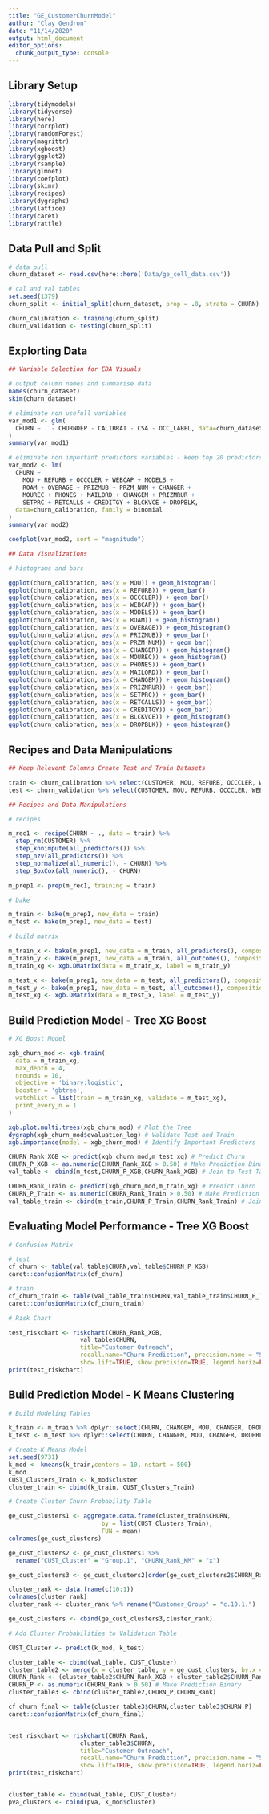```yaml
---
title: "GE_CustomerChurnModel"
author: "Clay Gendron"
date: "11/14/2020"
output: html_document
editor_options: 
  chunk_output_type: console
---
```


## Library Setup
  
```r
library(tidymodels)
library(tidyverse)
library(here)
library(corrplot)
library(randomForest)
library(magrittr)
library(xgboost)
library(ggplot2)
library(rsample)
library(glmnet)
library(coefplot)
library(skimr)
library(recipes)
library(dygraphs)
library(lattice)
library(caret)
library(rattle)
```

## Data Pull and Split

```r

# data pull
churn_dataset <- read.csv(here::here('Data/ge_cell_data.csv'))

# cal and val tables
set.seed(1379)
churn_split <- initial_split(churn_dataset, prop = .8, strata = CHURN)

churn_calibration <- training(churn_split)
churn_validation <- testing(churn_split)

```

## Explorting Data

```r

## Variable Selection for EDA Visuals

# output column names and summarise data
names(churn_dataset)
skim(churn_dataset)

# eliminate non usefull variables
var_mod1 <- glm(
  CHURN ~ . - CHURNDEP - CALIBRAT - CSA - OCC_LABEL, data=churn_dataset, family = binomial
)
summary(var_mod1)

# eliminate non important predictors variables - keep top 20 predictors
var_mod2 <- lm(
  CHURN ~ 
    MOU + REFURB + OCCCLER + WEBCAP + MODELS + 
    ROAM + OVERAGE + PRIZMUB + PRZM_NUM + CHANGER + 
    MOUREC + PHONES + MAILORD + CHANGEM + PRIZMRUR + 
    SETPRC + RETCALLS + CREDITGY + BLCKVCE + DROPBLK, 
  data=churn_calibration, family = binomial
)
summary(var_mod2)

coefplot(var_mod2, sort = "magnitude")

## Data Visualizations

# histograms and bars

ggplot(churn_calibration, aes(x = MOU)) + geom_histogram()
ggplot(churn_calibration, aes(x = REFURB)) + geom_bar()
ggplot(churn_calibration, aes(x = OCCCLER)) + geom_bar()
ggplot(churn_calibration, aes(x = WEBCAP)) + geom_bar()
ggplot(churn_calibration, aes(x = MODELS)) + geom_bar()
ggplot(churn_calibration, aes(x = ROAM)) + geom_histogram()
ggplot(churn_calibration, aes(x = OVERAGE)) + geom_histogram()
ggplot(churn_calibration, aes(x = PRIZMUB)) + geom_bar()
ggplot(churn_calibration, aes(x = PRZM_NUM)) + geom_bar()
ggplot(churn_calibration, aes(x = CHANGER)) + geom_histogram()
ggplot(churn_calibration, aes(x = MOUREC)) + geom_histogram()
ggplot(churn_calibration, aes(x = PHONES)) + geom_bar()
ggplot(churn_calibration, aes(x = MAILORD)) + geom_bar()
ggplot(churn_calibration, aes(x = CHANGEM)) + geom_histogram()
ggplot(churn_calibration, aes(x = PRIZMRUR)) + geom_bar()
ggplot(churn_calibration, aes(x = SETPRC)) + geom_bar()
ggplot(churn_calibration, aes(x = RETCALLS)) + geom_bar()
ggplot(churn_calibration, aes(x = CREDITGY)) + geom_bar()
ggplot(churn_calibration, aes(x = BLCKVCE)) + geom_histogram()
ggplot(churn_calibration, aes(x = DROPBLK)) + geom_histogram()

```

## Recipes and Data Manipulations

```r
## Keep Relevent Columns Create Test and Train Datasets

train <- churn_calibration %>% select(CUSTOMER, MOU, REFURB, OCCCLER, WEBCAP, MODELS, ROAM, OVERAGE, PRIZMUB, PRZM_NUM, CHANGER, MOUREC, PHONES, MAILORD, CHANGEM, PRIZMRUR, SETPRC, RETCALLS, CREDITGY, BLCKVCE, DROPBLK, CHURN)
test <- churn_validation %>% select(CUSTOMER, MOU, REFURB, OCCCLER, WEBCAP, MODELS, ROAM, OVERAGE, PRIZMUB, PRZM_NUM, CHANGER, MOUREC, PHONES, MAILORD, CHANGEM, PRIZMRUR, SETPRC, RETCALLS, CREDITGY, BLCKVCE, DROPBLK, CHURN)

## Recipes and Data Manipulations

# recipes

m_rec1 <- recipe(CHURN ~ ., data = train) %>% 
  step_rm(CUSTOMER) %>% 
  step_knnimpute(all_predictors()) %>% 
  step_nzv(all_predictors()) %>% 
  step_normalize(all_numeric(), - CHURN) %>% 
  step_BoxCox(all_numeric(), - CHURN)

m_prep1 <- prep(m_rec1, training = train)

# bake

m_train <- bake(m_prep1, new_data = train)
m_test <- bake(m_prep1, new_data = test)

# build matrix

m_train_x <- bake(m_prep1, new_data = m_train, all_predictors(), composition = "matrix")
m_train_y <- bake(m_prep1, new_data = m_train, all_outcomes(), composition = "matrix")
m_train_xg <- xgb.DMatrix(data = m_train_x, label = m_train_y)

m_test_x <- bake(m_prep1, new_data = m_test, all_predictors(), composition = "matrix")
m_test_y <- bake(m_prep1, new_data = m_test, all_outcomes(), composition = "matrix")
m_test_xg <- xgb.DMatrix(data = m_test_x, label = m_test_y)

```

## Build Prediction Model - Tree XG Boost

```r

# XG Boost Model

xgb_churn_mod <- xgb.train(
  data = m_train_xg,
  max_depth = 4,
  nrounds = 10,
  objective = 'binary:logistic',
  booster = 'gbtree',
  watchlist = list(train = m_train_xg, validate = m_test_xg),
  print_every_n = 1
)

xgb.plot.multi.trees(xgb_churn_mod) # Plot the Tree
dygraph(xgb_churn_mod$evaluation_log) # Validate Test and Train
xgb.importance(model = xgb_churn_mod) # Identify Important Predictors

CHURN_Rank_XGB <- predict(xgb_churn_mod,m_test_xg) # Predict Churn
CHURN_P_XGB <- as.numeric(CHURN_Rank_XGB > 0.50) # Make Prediction Binary
val_table <- cbind(m_test,CHURN_P_XGB,CHURN_Rank_XGB) # Join to Test Table

CHURN_Rank_Train <- predict(xgb_churn_mod,m_train_xg) # Predict Churn
CHURN_P_Train <- as.numeric(CHURN_Rank_Train > 0.50) # Make Prediction Binary
val_table_train <- cbind(m_train,CHURN_P_Train,CHURN_Rank_Train) # Join to Train Table

```

## Evaluating Model Performance - Tree XG Boost

```r

# Confusion Matrix

# test
cf_churn <- table(val_table$CHURN,val_table$CHURN_P_XGB)
caret::confusionMatrix(cf_churn)

# train
cf_churn_train <- table(val_table_train$CHURN,val_table_train$CHURN_P_Train)
caret::confusionMatrix(cf_churn_train)

# Risk Chart

test_riskchart <- riskchart(CHURN_Rank_XGB,
                    val_table$CHURN, 
                    title="Customer Outreach", 
                    recall.name="Churn Prediction", precision.name = "Strick Rate",
                    show.lift=TRUE, show.precision=TRUE, legend.horiz=FALSE, show.maximal = TRUE)
print(test_riskchart)

```

## Build Prediction Model - K Means Clustering

```r

# Build Modeling Tables

k_train <- m_train %>% dplyr::select(CHURN, CHANGEM, MOU, CHANGER, DROPBLK, MOUREC) %>% na.omit()
k_test <- m_test %>% dplyr::select(CHURN, CHANGEM, MOU, CHANGER, DROPBLK, MOUREC) %>% na.omit()

# Create K Means Model
set.seed(9731)
k_mod <- kmeans(k_train,centers = 10, nstart = 500) 
k_mod
CUST_Clusters_Train <- k_mod$cluster
cluster_train <- cbind(k_train, CUST_Clusters_Train)

# Create Cluster Churn Probability Table

ge_cust_clusters1 <- aggregate.data.frame(cluster_train$CHURN, 
                          by = list(CUST_Clusters_Train),
                          FUN = mean)
colnames(ge_cust_clusters)

ge_cust_clusters2 <- ge_cust_clusters1 %>% 
  rename("CUST_Cluster" = "Group.1", "CHURN_Rank_KM" = "x")

ge_cust_clusters3 <- ge_cust_clusters2[order(ge_cust_clusters2$CHURN_Rank_KM),]

cluster_rank <- data.frame(c(10:1))
colnames(cluster_rank)
cluster_rank <- cluster_rank %>% rename("Customer_Group" = "c.10.1.")

ge_cust_clusters <- cbind(ge_cust_clusters3,cluster_rank)

# Add Cluster Probabilities to Validation Table

CUST_Cluster <- predict(k_mod, k_test)

cluster_table <- cbind(val_table, CUST_Cluster)
cluster_table2 <- merge(x = cluster_table, y = ge_cust_clusters, by.x = "CUST_Cluster", by.y = "CUST_Cluster")
CHURN_Rank <- (cluster_table2$CHURN_Rank_XGB + cluster_table2$CHURN_Rank_KM) / 2
CHURN_P <- as.numeric(CHURN_Rank > 0.50) # Make Prediction Binary
cluster_table3 <- cbind(cluster_table2,CHURN_P,CHURN_Rank)

cf_churn_final <- table(cluster_table3$CHURN,cluster_table3$CHURN_P)
caret::confusionMatrix(cf_churn_final)


test_riskchart <- riskchart(CHURN_Rank,
                    cluster_table3$CHURN, 
                    title="Customer Outreach", 
                    recall.name="Churn Prediction", precision.name = "Strick Rate",
                    show.lift=TRUE, show.precision=TRUE, legend.horiz=FALSE, show.maximal = TRUE)
print(test_riskchart)


cluster_table <- cbind(val_table, CUST_Cluster)
pva_clusters <- cbind(pva, k_mod$cluster)
```

